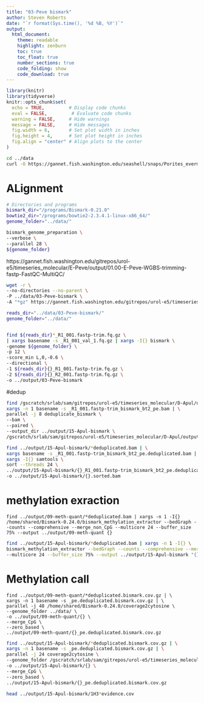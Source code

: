 ```yaml
---
title: "03-Peve bismark"
author: Steven Roberts
date: "`r format(Sys.time(), '%d %B, %Y')`"  
output: 
  html_document:
    theme: readable
    highlight: zenburn
    toc: true
    toc_float: true
    number_sections: true
    code_folding: show
    code_download: true
---
```


```r
library(knitr)
library(tidyverse)
knitr::opts_chunk$set(
  echo = TRUE,         # Display code chunks
  eval = FALSE,         # Evaluate code chunks
  warning = FALSE,     # Hide warnings
  message = FALSE,     # Hide messages
  fig.width = 6,       # Set plot width in inches
  fig.height = 4,      # Set plot height in inches
  fig.align = "center" # Align plots to the center
)
```



```bash
cd ../data
curl -O https://gannet.fish.washington.edu/seashell/snaps/Porites_evermanni_v1.fa
```




# ALignment

```bash
# Directories and programs
bismark_dir="/programs/Bismark-0.21.0"
bowtie2_dir="/programs/bowtie2-2.3.4.1-linux-x86_64/"
genome_folder="../data/"

bismark_genome_preparation \
--verbose \
--parallel 28 \
${genome_folder}
```


https://gannet.fish.washington.edu/gitrepos/urol-e5/timeseries_molecular/E-Peve/output/01.00-E-Peve-WGBS-trimming-fastp-FastQC-MultiQC/

```bash
wget -r \
--no-directories --no-parent \
-P ../data/03-Peve-bismark \
-A "*gz" https://gannet.fish.washington.edu/gitrepos/urol-e5/timeseries_molecular/E-Peve/output/01.00-E-Peve-WGBS-trimming-fastp-FastQC-MultiQC/
```


```bash
reads_dir="../data/03-Peve-bismark/"
genome_folder="../data/"


find ${reads_dir}*_R1_001.fastp-trim.fq.gz \
| xargs basename -s _R1_001_val_1.fq.gz | xargs -I{} bismark \
-genome ${genome_folder} \
-p 12 \
-score_min L,0,-0.6 \
--directional \
-1 ${reads_dir}{}_R1_001.fastp-trim.fq.gz \
-2 ${reads_dir}{}_R2_001.fastp-trim.fq.gz \
-o ../output/03-Peve-bismark
```









#dedup

```bash
find /gscratch/srlab/sam/gitrepos/urol-e5/timeseries_molecular/D-Apul/output/02.20-D-Apul-WGBS-alignment-SLURM_array-bismark/*.bam | \
xargs -n 1 basename -s _R1_001.fastp-trim_bismark_bt2_pe.bam | \
parallel -j 8 deduplicate_bismark \
--bam \
--paired \
--output_dir ../output/15-Apul-bismark \
/gscratch/srlab/sam/gitrepos/urol-e5/timeseries_molecular/D-Apul/output/02.20-D-Apul-WGBS-alignment-SLURM_array-bismark//{}_R1_001.fastp-trim_bismark_bt2_pe.bam
```








```bash
find ../output/15-Apul-bismark/*deduplicated.bam | \
xargs basename -s _R1_001.fastp-trim_bismark_bt2_pe.deduplicated.bam | \
xargs -I{} samtools \
sort --threads 24 \
../output/15-Apul-bismark/{}_R1_001.fastp-trim_bismark_bt2_pe.deduplicated.bam \
-o ../output/15-Apul-bismark/{}.sorted.bam
```

# methylation exraction

```
find ../output/09-meth-quant/*deduplicated.bam | xargs -n 1 -I{} /home/shared/Bismark-0.24.0/bismark_methylation_extractor --bedGraph --counts --comprehensive --merge_non_CpG --multicore 24 --buffer_size 75% --output ../output/09-meth-quant {} 
```

```bash
find ../output/15-Apul-bismark/*deduplicated.bam | xargs -n 1 -I{} \
bismark_methylation_extractor --bedGraph --counts --comprehensive --merge_non_CpG \
--multicore 24 --buffer_size 75% --output ../output/15-Apul-bismark "{}"
```

# Methylation call

```
find ../output/09-meth-quant/*deduplicated.bismark.cov.gz | \
xargs -n 1 basename -s _pe.deduplicated.bismark.cov.gz | \
parallel -j 48 /home/shared/Bismark-0.24.0/coverage2cytosine \
--genome_folder ../data/ \
-o ../output/09-meth-quant/{} \
--merge_CpG \
--zero_based \
../output/09-meth-quant/{}_pe.deduplicated.bismark.cov.gz
```

```bash
find ../output/15-Apul-bismark/*deduplicated.bismark.cov.gz | \
xargs -n 1 basename -s _pe.deduplicated.bismark.cov.gz | \
parallel -j 24 coverage2cytosine \
--genome_folder /gscratch/srlab/sam/gitrepos/urol-e5/timeseries_molecular/D-Apul/data/ \
-o ../output/15-Apul-bismark/{} \
--merge_CpG \
--zero_based \
../output/15-Apul-bismark/{}_pe.deduplicated.bismark.cov.gz
```

```bash
head ../output/15-Apul-bismark/1H3*evidence.cov
```

